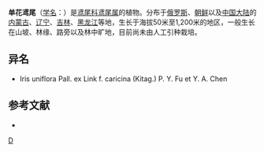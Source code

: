 {{Speciesbox 
| genus = Iris
| species = uniflora
| status = NE
| status_system = IUCN3.1
| authority = Pall. ex Link
}}

'''单花鸢尾'''（[[学名|学名]]：{{lang|la|''Iris uniflora''}}）是[[鸢尾科|鸢尾科]][[鸢尾属|鸢尾属]]的植物。分布于[[俄罗斯|俄罗斯]]、[[朝鲜|朝鲜]]以及[[中国大陆|中国大陆]]的[[内蒙古|内蒙古]]、[[辽宁|辽宁]]、[[吉林|吉林]]、[[黑龙江|黑龙江]]等地，生长于海拔50米至1,200米的地区，一般生长在山坡、林缘、路旁以及林中旷地，目前尚未由人工引种栽培。

== 异名 ==
* Iris uniflora Pall. ex Link f. caricina (Kitag.) P. Y. Fu et Y. A. Chen

== 参考文献 ==
<div class="references-small">
* {{cite web| url =http://www.bioinfo.cn/db05/KmzwSpecies.php?action=view&id=11424| title =单花鸢尾| work =《中国高等植物数据库全库》| publisher =中国科学院微生物研究所| author =昆明植物研究所| accessdate =2009-02-24}}{{dead link|date=2017年11月 |bot=InternetArchiveBot |fix-attempted=yes }}
</div>
{{Taxonbar|from=Q10906405}}

[[Category:鸢尾属|D]]